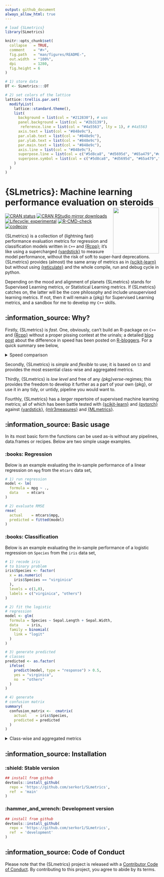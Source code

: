 ```yaml
---
output: github_document
always_allow_html: true
---
```


<!-- README.md is generated from README.Rmd. Please edit that file -->

```r
# load {SLmetrics}
library(SLmetrics)

knitr::opts_chunk$set(
  collapse   = TRUE,
  comment    = "#>",
  fig.path   = "man/figures/README-",
  out.width  = "100%",
  dpi        = 1280,
  fig.height = 6
)

# 1) store data
DT <- SLmetrics:::DT

# 2) set colors of the lattice
lattice::trellis.par.set(
  modifyList(
    lattice::standard.theme(), 
    list(
      background = list(col = "#212830"), # was  
      panel.background = list(col = "#2b3139"),
       reference.line = list(col = "#4a5563", lty = 1), # #4a5563
      axis.text = list(col = "#848e9c"),         
      par.xlab.text = list(col = "#848e9c"),    
      par.ylab.text = list(col = "#848e9c"),     
      par.main.text = list(col = "#848e9c"),
      axis.line = list(col = "#848e9c"), 
      superpose.line = list(col = c("#5d8ca8", "#d5695d", "#65a479","#d3ba68")),
      superpose.symbol = list(col = c("#5d8ca8", "#d5695d", "#65a479","#d3ba68"), pch = 16)
    )
  )
)
```

# {SLmetrics}: Machine learning performance evaluation on steroids <img src="man/figures/logo.png" align="right" height="150" alt="" />

<!-- badges: start -->
[![CRAN status](https://www.r-pkg.org/badges/version/SLmetrics)](https://CRAN.R-project.org/package=SLmetrics)
[![CRAN RStudio mirror downloads](https://cranlogs.r-pkg.org/badges/last-month/SLmetrics?color=blue)](https://r-pkg.org/pkg/SLmetrics)
[![Lifecycle: experimental](https://img.shields.io/badge/lifecycle-experimental-orange.svg)](https://lifecycle.r-lib.org/articles/stages.html#experimental)
[![R-CMD-check](https://github.com/serkor1/SLmetrics/actions/workflows/R-CMD-check.yaml/badge.svg)](https://github.com/serkor1/SLmetrics/actions/workflows/R-CMD-check.yaml)
[![codecov](https://codecov.io/gh/serkor1/SLmetrics/branch/development/graph/badge.svg?token=X2osJDSRlN)](https://codecov.io/gh/serkor1/SLmetrics)
<!-- badges: end -->

{SLmetrics} is a collection of (lightning fast) performance evaluation metrics for regression and classification models written in `C++` and [{Rcpp}](https://github.com/RcppCore/Rcpp); it's like using a supercharged [{yardstick}](https://github.com/tidymodels/yardstick) to measure model performance, without the risk of soft to super-hard deprecations. {SLmetrics} provides (almost) the same array of metrics as in [{scikit-learn}](https://github.com/scikit-learn/scikit-learn) but without using [{reticulate}](https://github.com/rstudio/reticulate) and the whole compile, run and debug cycle in python.

Depending on the mood and alignment of planets {SLmetrics} stands for Supervised Learning metrics, or Statistical Learning metrics. If {SLmetrics} catches on, the latter will be the core philosophy and include unsupervised learning metrics. If not, then it will remain a {pkg} for Supervised Learning metrics, and a sandbox for me to develop my `C++` skills.

## :information_source: Why?

Firstly, {SLmetrics} is *fast*. One, obviously, can't build an R-package on `C++` and [{Rcpp}](https://github.com/RcppCore/Rcpp) without a proper pissing contest at the urinals; a detailed [blog post](https://www.r-bloggers.com/) about the difference in speed has been posted on [R-bloggers](https://www.r-bloggers.com/). For a quick summary see below,

<details>
<summary> Speed comparison </summary>

Below is two simple cases that any {pkg} should be able to handle gracefully; computing a confusion matrix and computing the root mean squared error. The source code of the performance test can be found [here](https://github.com/serkor1/SLmetrics/blob/main/data-raw/performance.R).

## Execution time: Computing a 2 x 2 Confusion Matrix

```r
lattice::xyplot(
  median ~ sample_size,
  data = DT[[1]],
  groups = expr,
  type = 'l', 
  auto.key = list(columns = 2, col = "#848e9c"),
  scales = list(
    y = list(log = FALSE) ,
    x = list(log = FALSE)
    ),
  xlab = "Sample Size (N)",
  ylab = "Median Execution Time (Microseconds)",
  panel = function(...) {
    lattice::panel.grid(...)
    lattice::panel.xyplot(...)
    
  }
)
```

## Execution time: Computing the Root Mean Squared Error (RMSE)

```r
lattice::xyplot(
  median ~ sample_size,
  data = DT[[2]],
  groups = expr,
  type = "l",
  scales = list(
    y = list(log = FALSE),
    x = list(log = FALSE)
    ),
  auto.key = list(columns = 2, col = "#848e9c"),
  xlab = "Sample Size (N)",
  ylab = "Median Execution Time (Microseconds)",
  panel = function(...) {
    lattice::panel.grid(...)
    lattice::panel.xyplot(...)
    
  }
)
```

In both cases the execution time is diverging in favor of {SLmetrics}; we promised speed and efficiency - and that is what you get.

> [!IMPORTANT]
>
> In all fairness, {yardstick} is more defensive in its implementation of some of its
> functions. However, the difference in the average runtime can't be entirely attributed to this element.

</details>

Secondly, {SLmetrics} is *simple* and *flexible* to use; it is based on `S3` and provides the most essential class-wise and aggregated metrics.

Thirdly, {SLmetrics} is *low level* and free of any *{pkg}verse*-regimes; this provides the freedom to develop it further as a part of your own {pkg}, or use it in any tidy, or untidy, pipeline you would want to.

Fourthly, {SLmetrics} has a *larger* repertoire of supervised machine learning metrics; all of which has been battle tested with [{scikit-learn}](https://github.com/scikit-learn/scikit-learn) and [{pytorch}](https://github.com/pytorch/pytorch) against [{yardstick}](https://github.com/tidymodels/yardstick), [{mlr3measures}](https://github.com/mlr-org/mlr3measures) and [{MLmetrics}](https://github.com/yanyachen/MLmetrics).

## :information_source: Basic usage

In its most basic form the functions can be used as-is without any pipelines, data.frames or recipes. Below are two simple usage examples.

### :books: Regression

Below is an example evaluating the in-sample performance of a linear regression on `mpg` from the `mtcars` data set, 

```r
# 1) run regression
model <- lm(
  formula = mpg ~ .,
  data    = mtcars
)

# 2) evaluate RMSE
rmse(
  actual    = mtcars$mpg,
  predicted = fitted(model)
)
```

### :books: Classification

Below is an example evaluating the in-sample performance of a logistic regression on `Species` from the `iris` data set, 

```r
# 1) recode iris
# to binary problem
iris$Species <- factor(
  x = as.numeric(
    iris$Species == "virginica"
  ),
  levels = c(1,0),
  labels = c("virginica", "others")
)

# 2) fit the logistic
# regression
model <- glm(
  formula = Species ~ Sepal.Length + Sepal.Width,
  data    = iris,
  family = binomial(
    link = "logit"
  )
)

# 3) generate predicted
# classes
predicted <- as.factor(
  ifelse(
    predict(model, type = "response") > 0.5,
    yes = "virginica",
    no  = "others"
  )
)

# 4) generate
# confusion matrix
summary(
  confusion_matrix <-  cmatrix(
    actual    = iris$Species,
    predicted = predicted
  )
)
```

<details>
<summary> Class-wise and aggregated metrics </summary>

__Classwise specificity__

```r
sensitivity(
  confusion_matrix,
  micro = NULL
)
```

__Micro averaged specificity__

```r
sensitivity(
  confusion_matrix,
  micro = TRUE
)
```

__Macro averaged specificity__

```r
sensitivity(
  confusion_matrix,
  micro = FALSE
)
```

</details>

## :information_source: Installation

### :shield: Stable version
```r
## install from github
devtools::install_github(
  repo = 'https://github.com/serkor1/SLmetrics',
  ref  = 'main'
)
```

### :hammer_and_wrench: Development version
```r
## install from github
devtools::install_github(
  repo = 'https://github.com/serkor1/SLmetrics',
  ref  = 'development'
)
```

## :information_source: Code of Conduct

Please note that the {SLmetrics} project is released with a [Contributor Code of Conduct](https://contributor-covenant.org/version/2/1/CODE_OF_CONDUCT.html). By contributing to this project, you agree to abide by its terms.
